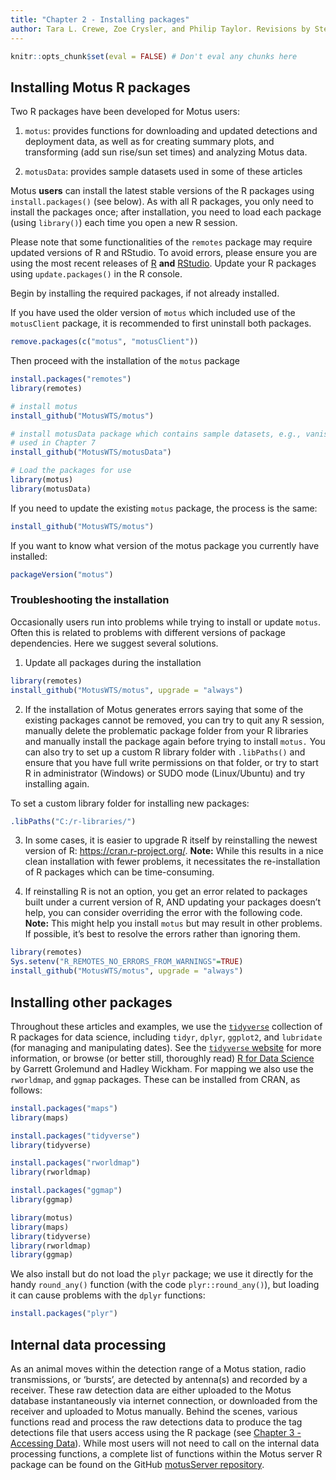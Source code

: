 ```yaml
---
title: "Chapter 2 - Installing packages"
author: Tara L. Crewe, Zoe Crysler, and Philip Taylor. Revisions by Steffi LaZerte and Denis Lepage
---
```


```r
knitr::opts_chunk$set(eval = FALSE) # Don't eval any chunks here
```


## Installing Motus R packages
Two R packages have been developed for Motus users:

1. `motus`: provides functions for downloading and updated detections and deployment data, as well as for creating summary plots, and transforming (add sun rise/sun set times) and analyzing Motus data.

2. `motusData`: provides sample datasets used in some of these articles

Motus **users** can install the latest stable versions of the R packages using `install.packages()` (see below). 
As with all R packages, you only need to install the packages once; 
after installation, you need to load each package (using `library()`) each time you open a new R session. 

Please note that some functionalities of the `remotes` package may require updated versions of R and RStudio. 
To avoid errors, please ensure you are using the most recent releases of [R](https://www.r-project.org/) **and** [RStudio](https://www.rstudio.com/products/RStudio/).
Update your R packages using `update.packages()` in the R console.

Begin by installing the required packages, if not already installed.

If you have used the older version of `motus` which included use of the `motusClient` package, it is recommended to first uninstall both packages.

```r
remove.packages(c("motus", "motusClient"))
```

Then proceed with the installation of the `motus` package

```r
install.packages("remotes")
library(remotes)

# install motus
install_github("MotusWTS/motus")

# install motusData package which contains sample datasets, e.g., vanishBearing
# used in Chapter 7
install_github("MotusWTS/motusData")

# Load the packages for use
library(motus)
library(motusData)
```

If you need to update the existing `motus` package, the process is the same:
```r
install_github("MotusWTS/motus")
```

If you want to know what version of the motus package you currently have installed:
```r
packageVersion("motus")
```

### Troubleshooting the installation

Occasionally users run into problems while trying to install or update `motus`. Often this is related to problems with different versions of package dependencies. Here we suggest several solutions.

1. Update all packages during the installation

```r
library(remotes)
install_github("MotusWTS/motus", upgrade = "always")
```

2. If the installation of Motus generates errors saying that some of the existing packages cannot be removed, you can try to quit any R session, manually delete the problematic package folder from your R libraries and manually install the package again before trying to install `motus.` 
You can also try to set up a custom R library folder with `.libPaths()` and ensure that you have full write permissions on that folder, or try to start R in administrator (Windows) or SUDO mode (Linux/Ubuntu) and try installing again.

To set a custom library folder for installing new packages:
```r
.libPaths("C:/r-libraries/")
```

3. In some cases, it is easier to upgrade R itself by reinstalling the newest version of R: <https://cran.r-project.org/>. **Note:** While this results in a nice clean installation with fewer problems, it necessitates the re-installation of R packages which can be time-consuming.

4. If reinstalling R is not an option, you get an error related to packages built under a current version of R, AND updating your packages doesn't help, you can consider overriding the error with the following code. **Note:** This might help you install `motus` but may result in other problems. If possible, it's best to resolve the errors rather than ignoring them.

```r
library(remotes)
Sys.setenv("R_REMOTES_NO_ERRORS_FROM_WARNINGS"=TRUE)
install_github("MotusWTS/motus", upgrade = "always")
```


## Installing other packages
Throughout these articles and examples, we use the [`tidyverse`](https://www.tidyverse.org/) collection of R packages for data science, including `tidyr`, `dplyr`, `ggplot2`, and `lubridate` (for managing and manipulating dates).
See the [`tidyverse` website](https://www.tidyverse.org/) for more information, or browse (or better still, thoroughly read) [R for Data Science](http://r4ds.had.co.nz/) by Garrett Grolemund and Hadley Wickham.
For mapping we also use the `rworldmap`, and `ggmap` packages.
These can be installed from CRAN, as follows:

```r
install.packages("maps")
library(maps)

install.packages("tidyverse")
library(tidyverse)

install.packages("rworldmap")
library(rworldmap)

install.packages("ggmap")
library(ggmap)
```

```r
library(motus)
library(maps)
library(tidyverse)
library(rworldmap)
library(ggmap)
```
We also install but do not load the `plyr` package; 
we use it directly for the handy `round_any()` function (with the code `plyr::round_any()`), but loading it can cause problems with the `dplyr` functions:

```r
install.packages("plyr")
```

## Internal data processing

As an animal moves within the detection range of a Motus station, radio transmissions, or 'bursts', are detected by antenna(s) and recorded by a receiver. 
These raw detection data are either uploaded to the Motus database instantaneously via internet connection, or downloaded from the receiver and uploaded to Motus manually.
Behind the scenes, various functions read and process the raw detections data to produce the tag detections file that users access using the R package (see [Chapter 3 - Accessing Data](03-accessing-data.html)). 
While most users will not need to call on the internal data processing functions, a complete list of functions within the Motus server R package can be found on the GitHub [motusServer repository](https://github.com/MotusWTS/motusServer). 